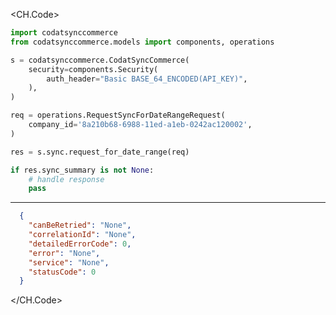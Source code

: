 
<CH.Code>
```python RequestForDateRange.py
import codatsynccommerce
from codatsynccommerce.models import components, operations

s = codatsynccommerce.CodatSyncCommerce(
    security=components.Security(
        auth_header="Basic BASE_64_ENCODED(API_KEY)",
    ),
)

req = operations.RequestSyncForDateRangeRequest(
    company_id='8a210b68-6988-11ed-a1eb-0242ac120002',
)

res = s.sync.request_for_date_range(req)

if res.sync_summary is not None:
    # handle response
    pass

```
---

```json Example Response
  {
    "canBeRetried": "None",
    "correlationId": "None",
    "detailedErrorCode": 0,
    "error": "None",
    "service": "None",
    "statusCode": 0
  }
```
</CH.Code>

